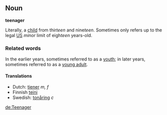 ==Noun==
'''teenager'''

;Literally, a [[child]] from thir''teen'' and nine''teen''. Sometimes only refers up to the legal [[US]] ''minor'' limit of eigh''teen'' years-old.

===Related words===
In the earlier years, sometimes referred to as a [[youth]]; in later years, sometimes referred to as a [[young adult]].

====Translations====
*Dutch: [[tiener]] ''m, f''
*Finnish [[teini]]
*Swedish: [[tonåring]] ''c''

[[de:Teenager]]